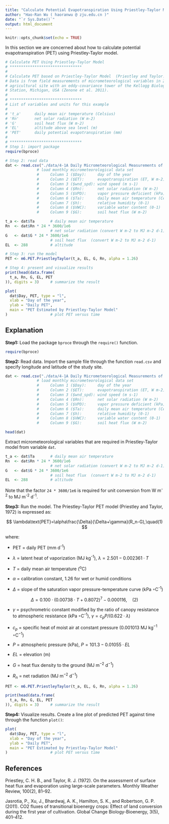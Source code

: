 ```yaml
---
title: "Calculate Potential Evapotranspiration Using Priestley-Taylor Model"
author: "Hao-Ran Wu ( haoranwu @ zju.edu.cn )"
date: "`r Sys.Date()`"
output: html_document
---
```


```r
knitr::opts_chunk$set(echo = TRUE)
```

In this section we are concerned about how to calculate potential evapotranspiration (PET) using Priestley-Taylor model.

```r
# Calculate PET Using Priestley-Taylor Model
# ********************************
#
# Calculate PET based on Priestley-Taylor Model  (Priestley and Taylor， 1972).
# Data is from field measurements of micrometeorological variables in 2016 in an
# agricultural site with an eddy-covariance tower of the Kellogg Biological
# Station, Michigan, USA (Zenone et al. 2011).
#
# ********************************
# List of variables and units for this example
#
# 't_a'      daily mean air temperature (Celsius)
# 'Rn'       net solar radiation (W m-2)
# 'G'        soil heat flux (W m-2)
# 'EL'       altitude above sea level (m)
# 'PET'      daily potential evapotranspiration (mm)
#
# ********************************
# Step 1: import package
require(bproce)

# Step 2: read data
dat <- read.csv("./data/4-1A Daily Micrometeorological Measurements of Kellogg Biological Station.csv")
              # load monthly micrometeorological data set
              #     Column 1 ($Day):     day of the year
              #     Column 2 ($ET):      evapotranspiration (ET, W m-2)
              #     Column 3 ($wnd_spd): wind speed (m s-1)
              #     Column 4 ($Rn):      net solar radiation (W m-2)
              #     Column 5 ($VPD):     vapor pressure deficient (kPa)
              #     Column 6 ($Ta):      daily mean air temperature (Celsius)
              #     Column 7 ($h):       relative humidity (0-1)
              #     Column 8 ($VWC):     variable water content (0-1)
              #     Column 9 ($G):       soil heat flux (W m-2)

t_a <- dat$Ta       # daily mean air temperature
Rn  <- dat$Rn * 24 * 3600/1e6
                    # net solar radiation (convert W m-2 to MJ m-2 d-1)
G   <- dat$G * 24 * 3600/1e6
                    # soil heat flux  (convert W m-2 to MJ m-2 d-1)
EL  <- 288          # altitude

# Step 3: run the model
PET <- m6.PET.PriestleyTaylor(t_a, EL, G, Rn, alpha = 1.26)

# Step 4: present and visualize results
print(head(data.frame(
  t_a, Rn, G, EL, PET
)), digits = 3)     # summarize the result

plot(
  dat$Day, PET, type = "l", 
  xlab = "Day of the year", 
  ylab = "Daily PET",
  main = "PET Estimated by Priestley-Taylor Model"
)                   # plot PET versus time
```

## Explanation

**Step1:** Load the package `bproce` through the `require()` function.

```r
require(bproce)
```

**Step2:** Read data. Import the sample file through the function `read.csv` and specify longitude and latitude of the study site.

```r
dat <- read.csv("./data/4-1A Daily Micrometeorological Measurements of Kellogg Biological Station.csv")
              # load monthly micrometeorological data set
              #     Column 1 ($Day):     day of the year
              #     Column 2 ($ET):      evapotranspiration (ET, W m-2)
              #     Column 3 ($wnd_spd): wind speed (m s-1)
              #     Column 4 ($Rn):      net solar radiation (W m-2)
              #     Column 5 ($VPD):     vapor pressure deficient (kPa)
              #     Column 6 ($Ta):      daily mean air temperature (Celsius)
              #     Column 7 ($h):       relative humidity (0-1)
              #     Column 8 ($VWC):     variable water content (0-1)
              #     Column 9 ($G):       soil heat flux (W m-2)

head(dat)
```

Extract micrometeorological variables that are required in Priestley-Taylor model from variable `dat`.

```r
t_a <- dat$Ta       # daily mean air temperature
Rn  <- dat$Rn * 24 * 3600/1e6
                    # net solar radiation (convert W m-2 to MJ m-2 d-1)
G   <- dat$G * 24 * 3600/1e6
                    # soil heat flux  (convert W m-2 to MJ m-2 d-1)
EL  <- 288          # altitude
```

Note that the factor `24 * 3600/1e6` is required for unit conversion from W m^-2^ to MJ m^-2^ d^-1^.

**Step3:** Run the model. The Priestley-Taylor PET model (Priestley and Taylor, 1972) is expressed as:

$$
\lambda\text{PET}=\alpha\frac{\Delta}{\Delta+\gamma}(R_n-G),\quad(1)
$$

where:

-   $\text{PET}$ = daily PET (mm d^-1^)

-   $\lambda$ = latent heat of vaporization (MJ kg^-1^), $\lambda=2.501-0.002361·T$

-   $T$ = daily mean air temperature (^o^C)

-   $\alpha$ = calibration constant, 1.26 for wet or humid conditions

-   $\Delta$ = slope of the saturation vapor pressure-temperature curve (kPa ◦C^-1^)

$$
\Delta = 0.100·(0.00738·T+0.8072)^7-0.000116,\quad(2)
$$

-   $\gamma$ = psychrometric constant modified by the ratio of canopy resistance to atmospheric resistance (kPa ◦C^-1^), $\gamma=c_pP/(0.622·\lambda)$

-   $c_p$ = specific heat of moist air at constant pressure (0.001013 MJ kg^−1^ ◦C^−1^)

-   $P$ = atmospheric pressure (kPa), $P=101.3-0.01055·EL$

-   $EL$ = elevation (m)

-   $G$ = heat flux density to the ground (MJ m^−2^ d^−1^)

-   $R_n$ = net radiation (MJ m^−2^ d^−1^)

```r
PET <- m6.PET.PriestleyTaylor(t_a, EL, G, Rn, alpha = 1.26)

print(head(data.frame(
  t_a, Rn, G, EL, PET
)), digits = 3)     # summarize the result
```

**Step4:** Visualize results. Create a line plot of predicted PET against time through the function `plot()`:

```r
plot(
  dat$Day, PET, type = "l", 
  xlab = "Day of the year", 
  ylab = "Daily PET",
  main = "PET Estimated by Priestley-Taylor Model"
)                   # plot PET versus time
```

## References

Priestley, C. H. B., and Taylor, R. J. (1972). On the assessment of surface heat flux and evaporation using large-scale parameters. Monthly Weather Review, 100(2), 81--92.

Jasrotia, P., Xu, J., Bhardwaj, A. K., Hamilton, S. K., and Robertson, G. P. (2011). CO2 fluxes of transitional bioenergy crops: Effect of land conversion during the first year of cultivation. Global Change Biology-Bioenergy, 3(5), 401--412.
